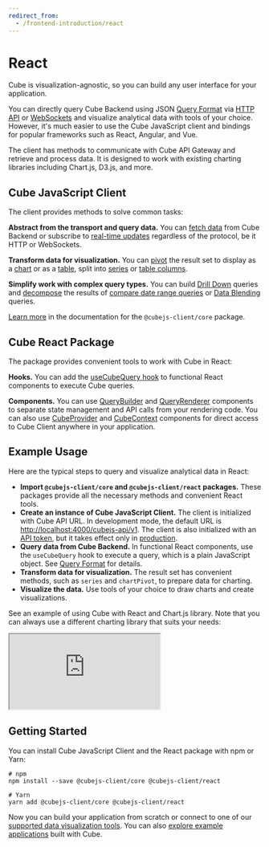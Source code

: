 ```yaml
---
redirect_from:
  - /frontend-introduction/react
---
```


# React

Cube is visualization-agnostic, so you can build any user interface for your
application.

You can directly query Cube Backend using
JSON [Query Format](/product/apis-integrations/rest-api/query-format) via [HTTP API](/reference/rest-api)
or
[WebSockets](/product/apis-integrations/rest-api/real-time-data-fetch#web-sockets)
and visualize analytical data with tools of your choice. However, it's much
easier to use the Cube JavaScript client and bindings for popular frameworks
such as React, Angular, and Vue.

The client has methods to communicate with Cube API Gateway and retrieve and
process data. It is designed to work with existing charting libraries including
Chart.js, D3.js, and more.

## Cube JavaScript Client

The client provides methods to solve common tasks:

**Abstract from the transport and query data.** You can
[fetch data](/reference/frontend/cubejs-client-core#load) from Cube Backend or
subscribe to
[real-time updates](/product/apis-integrations/rest-api/real-time-data-fetch)
regardless of the protocol, be it HTTP or WebSockets.

**Transform data for visualization.** You can
[pivot](/reference/frontend/cubejs-client-core#pivot) the result set to display
as a [chart](/reference/frontend/cubejs-client-core#chart-pivot) or as a
[table](/reference/frontend/cubejs-client-core#table-pivot), split into
[series](/reference/frontend/cubejs-client-core#series) or
[table columns](/reference/frontend/cubejs-client-core#table-columns).

**Simplify work with complex query types.** You can build
[Drill Down](/reference/frontend/cubejs-client-core#drill-down) queries and
[decompose](/reference/frontend/cubejs-client-core#decompose) the results of
[compare date range queries][ref-compare-date-range]
or [Data Blending](/product/data-modeling/concepts/data-blending) queries.

[Learn more](/reference/frontend/cubejs-client-core) in the documentation for
the `@cubejs-client/core` package.

## Cube React Package

The package provides convenient tools to work with Cube in React:

**Hooks.** You can add the
[useCubeQuery hook](/reference/frontend/cubejs-client-react#use-cube-query) to
functional React components to execute Cube queries.

**Components.** You can use
[QueryBuilder](/reference/frontend/cubejs-client-react#query-builder) and
[QueryRenderer](/reference/frontend/cubejs-client-react#query-renderer)
components to separate state management and API calls from your rendering code.
You can also use
[CubeProvider](/reference/frontend/cubejs-client-react#cube-provider) and
[CubeContext](/reference/frontend/cubejs-client-react#cube-context) components
for direct access to Cube Client anywhere in your application.

## Example Usage

Here are the typical steps to query and visualize analytical data in React:

- **Import `@cubejs-client/core` and `@cubejs-client/react` packages.** These
  packages provide all the necessary methods and convenient React tools.
- **Create an instance of Cube JavaScript Client.** The client is initialized
  with Cube API URL. In development mode, the default URL is
  [http://localhost:4000/cubejs-api/v1](http://localhost:4000/cubejs-api/v1).
  The client is also initialized with an [API token](/product/auth), but it
  takes effect only in [production](/product/deployment/production-checklist).
- **Query data from Cube Backend.** In functional React components, use the
  `useCubeQuery` hook to execute a query, which is a plain JavaScript object.
  See [Query Format](/product/apis-integrations/rest-api/query-format) for
  details.
- **Transform data for visualization.** The result set has convenient methods,
  such as `series` and `chartPivot`, to prepare data for charting.
- **Visualize the data.** Use tools of your choice to draw charts and create
  visualizations.

See an example of using Cube with React and Chart.js library. Note that you can
always use a different charting library that suits your needs:

<iframe
  src="https://codesandbox.io/embed/cube-js-react-client-39fzi?fontsize=14&hidenavigation=1&theme=dark"
  style={{
    width: "100%",
    height: 500,
    border: 0,
    borderRadius: 4,
    overflow: "hidden",
  }}
  sandbox="allow-modals allow-forms allow-popups allow-scripts allow-same-origin"
></iframe>

## Getting Started

You can install Cube JavaScript Client and the React package with npm or Yarn:

```bash{outputLines: 1,3-4}
# npm
npm install --save @cubejs-client/core @cubejs-client/react

# Yarn
yarn add @cubejs-client/core @cubejs-client/react
```

Now you can build your application from scratch or connect to one of our
[supported data visualization tools](/product/configuration/visualization-tools).
You can also [explore example applications](https://cube.dev/examples) built with Cube.


[ref-compare-date-range]: /product/apis-integrations/queries#compare-date-range-query
